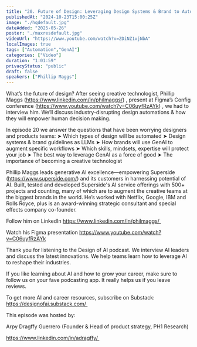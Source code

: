 ```yaml
---
title: "20. Future of Design: Leveraging Design Systems & Brand to Automate Workflows [Phillip Maggs, Sup..."
publishedAt: "2024-10-23T15:00:25Z"
image: "./hqdefault.jpg"
dateAdded: "2025-05-26"
poster: "./maxresdefault.jpg"
videoUrl: "https://www.youtube.com/watch?v=ZDiNZ1vjNbA"
localImages: true
tags: ["Automation","GenAI"]
categories: ["Video"]
duration: "1:01:59"
privacyStatus: "public"
draft: false
speakers: ["Phillip Maggs"]
---
```

What’s the future of design? After seeing creative technologist, Phillip Maggs (https://www.linkedin.com/in/philmaggs/) , present at Figma’s Config conference (https://www.youtube.com/watch?v=C06uyfRzAYk) , we had to interview him. We’ll discuss industry-disrupting design automations & how they will empower human decision making.

In episode 20 we answer the questions that have been worrying designers and products teams:
➤ Which types of design will be automated
➤ Design systems & brand guidelines as LLMs
➤ How brands will use GenAI to augment specific workflows
➤ Which skills, mindsets, expertise will protect your job
➤ The best way to leverage GenAI as a force of good
➤ The importance of becoming a creative technologist

Phillip Maggs leads generative AI excellence—empowering Superside (https://www.superside.com/)  and its customers in harnessing potential of AI. Built, tested and developed Superside's AI service offerings with 500+ projects and counting, many of which are to augment the creative teams at the biggest brands in the world. He’s worked with Netflix, Google, IBM and Rolls Royce, plus is an award-winning strategic consultant and special effects company co-founder.

Follow him on LinkedIn https://www.linkedin.com/in/philmaggs/ 

Watch his Figma presentation https://www.youtube.com/watch?v=C06uyfRzAYk

Thank you for listening to the Design of AI podcast. We interview AI leaders and discuss the latest innovations. We help teams learn how to leverage AI to reshape their industries.

If you like learning about AI and how to grow your career, make sure to follow us on your fave podcasting app. It really helps us if you leave reviews.

To get more AI and career resources, subscribe on Substack: https://designofai.substack.com/ 

This episode was hosted by:

Arpy Dragffy Guerrero (Founder & Head of product strategy, PH1 Research) 

https://www.linkedin.com/in/adragffy/ 
